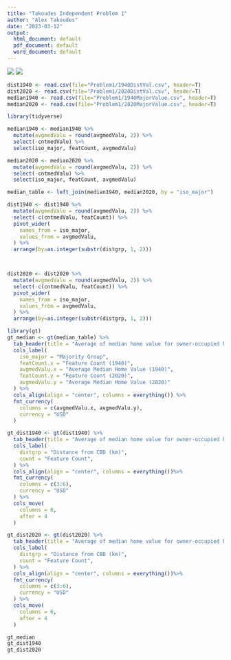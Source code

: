 ```yaml
---
title: "Takoudes Independent Problem 1"
author: "Alex Takoudes"
date: "2023-03-12"
output:
  html_document: default
  pdf_document: default
  word_document: default
---
```


![](Problem1/indp1_1.png)
![](Problem1/indp1_2.png)

```r
dist1940 <- read.csv(file="Problem1/1940DistVal.csv", header=T)
dist2020 <- read.csv(file="Problem1/2020DistVal.csv", header=T)
median1940 <- read.csv(file="Problem1/1940MajorValue.csv", header=T)
median2020 <- read.csv(file="Problem1/2020MajorValue.csv", header=T)

library(tidyverse)

median1940 <- median1940 %>%
  mutate(avgmedValu = round(avgmedValu, 2)) %>%
  select(-cntmedValu) %>%
  select(iso_major, featCount, avgmedValu)

median2020 <- median2020 %>%
  mutate(avgmedValu = round(avgmedValu, 2)) %>%
  select(-cntmedValu) %>%
  select(iso_major, featCount, avgmedValu)

median_table <- left_join(median1940, median2020, by = "iso_major")

dist1940 <- dist1940 %>%
  mutate(avgmedValu = round(avgmedValu, 2)) %>%
  select(-c(cntmedValu, featCount)) %>%
  pivot_wider(
    names_from = iso_major, 
    values_from = avgmedValu,
  ) %>%
  arrange(by=as.integer(substr(distgrp, 1, 2)))



dist2020 <- dist2020 %>%
  mutate(avgmedValu = round(avgmedValu, 2)) %>%
  select(-c(cntmedValu, featCount)) %>%
  pivot_wider(
    names_from = iso_major, 
    values_from = avgmedValu,
  ) %>%
  arrange(by=as.integer(substr(distgrp, 1, 2)))
```

```r
library(gt)
gt_median <- gt(median_table) %>%
  tab_header(title = "Average of median home value for owner-occupied houses in St. Louis, MO in 1940 and 2020") %>%
  cols_label(
    iso_major = "Majority Group",
    featCount.x = "Feature Count (1940)",
    avgmedValu.x = "Average Median Home Value (1940)", 
    featCount.y = "Feature Count (2020)", 
    avgmedValu.y = "Average Median Home Value (2020)"
  ) %>%
  cols_align(align = "center", columns = everything()) %>%
  fmt_currency(
    columns = c(avgmedValu.x, avgmedValu.y),
    currency = "USD"
  )

gt_dist1940 <- gt(dist1940) %>%
  tab_header(title = "Average of median home value for owner-occupied houses in St. Louis, MO in 1940") %>%
  cols_label(
    distgrp = "Distance from CBD (km)",
    count = "Feature Count",
  ) %>%
  cols_align(align = "center", columns = everything())%>%
  fmt_currency(
    columns = c(3:6),
    currency = "USD"
  ) %>%
  cols_move(
    columns = 6,
    after = 4
  )

gt_dist2020 <- gt(dist2020) %>%
  tab_header(title = "Average of median home value for owner-occupied houses in St. Louis, MO in 2020") %>%
  cols_label(
    distgrp = "Distance from CBD (km)",
    count = "Feature Count",
  ) %>%
  cols_align(align = "center", columns = everything())%>%
  fmt_currency(
    columns = c(3:6),
    currency = "USD"
  ) %>%
  cols_move(
    columns = 6,
    after = 4
  )

gt_median
gt_dist1940
gt_dist2020
```